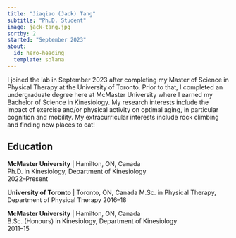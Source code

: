 ```yaml
---
title: "Jiaqiao (Jack) Tang"
subtitle: "Ph.D. Student"
image: jack-tang.jpg
sortby: 2
started: "September 2023"
about:
  id: hero-heading
  template: solana
---
```


:::{#hero-heading}

I joined the lab in September 2023 after completing my Master of Science in Physical Therapy at the University of Toronto. Prior to that, I completed an undergraduate degree here at McMaster University where I earned my Bachelor of Science in Kinesiology. My research interests include the impact of exercise and/or physical activity on optimal aging, in particular cognition and mobility. My extracurricular interests include rock climbing and finding new places to eat!

## Education

**McMaster University** | Hamilton, ON, Canada  
Ph.D. in Kinesiology, Department of Kinesiology  
2022--Present

**University of Toronto** | Toronto, ON, Canada
M.Sc. in Physical Therapy, Department of Physical Therapy
2016--18

**McMaster University** | Hamilton, ON, Canada  
B.Sc. (Honours) in Kinesiology, Department of Kinesiology  
2011--15

:::
